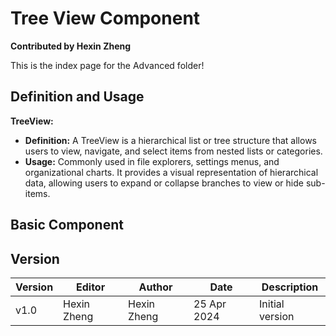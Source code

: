 
# Tree View Component

**Contributed by Hexin Zheng**

This is the index page for the Advanced folder!

## Definition and Usage

**TreeView:**

-   **Definition:** A TreeView is a hierarchical list or tree structure that allows users to view, navigate, and select items from nested lists or categories.
-   **Usage:** Commonly used in file explorers, settings menus, and organizational charts. It provides a visual representation of hierarchical data, allowing users to expand or collapse branches to view or hide sub-items.

## Basic Component

<TreeView />


## Version

| Version | Editor | Author | Date        | Description     |
| ------- | ------ | ------ | ----------- | --------------- |
| v1.0    | Hexin Zheng | Hexin Zheng | 25 Apr 2024 | Initial version |
